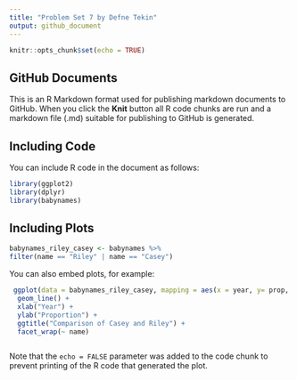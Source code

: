 ```yaml
---
title: "Problem Set 7 by Defne Tekin"
output: github_document
---
```


```r
knitr::opts_chunk$set(echo = TRUE)
```

## GitHub Documents

This is an R Markdown format used for publishing markdown documents to GitHub. When you click the **Knit** button all R code chunks are run and a markdown file (.md) suitable for publishing to GitHub is generated.

## Including Code

You can include R code in the document as follows:

```r
library(ggplot2)
library(dplyr)
library(babynames)
```

## Including Plots
```r
babynames_riley_casey <- babynames %>% 
filter(name == "Riley" | name == "Casey")
```

You can also embed plots, for example:

```r

 ggplot(data = babynames_riley_casey, mapping = aes(x = year, y= prop, color = sex)) +
  geom_line() +
  xlab("Year") +
  ylab("Proportion") +
  ggtitle("Comparison of Casey and Riley") +
  facet_wrap(~ name)



```

Note that the `echo = FALSE` parameter was added to the code chunk to prevent printing of the R code that generated the plot.
